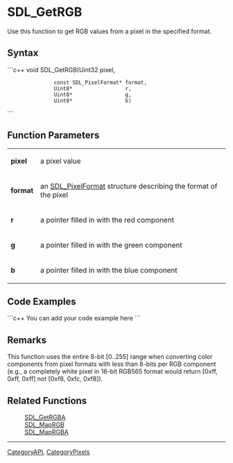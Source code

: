
= SDL_GetRGB =
Use this function to get RGB values from a pixel in the specified format. 


== Syntax ==
```c++
void SDL_GetRGB(Uint32                 pixel,
                const SDL_PixelFormat* format,
                Uint8*                 r, 
                Uint8*                 g, 
                Uint8*                 b)
```

== Function Parameters ==
{|
|'''pixel'''
|a pixel value
|-
|'''format'''
|an [[SDL_PixelFormat]] structure describing the format of the pixel
|-
|'''r'''
|a pointer filled in with the red component
|-
|'''g'''
|a pointer filled in with the green component
|-
|'''b'''
|a pointer filled in with the blue component
|}

== Code Examples ==
```c++
You can add your code example here
```

== Remarks ==
This function uses the entire 8-bit [0..255] range when converting color components from pixel formats with less than 8-bits per RGB component (e.g., a completely white pixel in 16-bit RGB565 format would return [0xff, 0xff, 0xff] not [0xf8, 0xfc, 0xf8]). 

== Related Functions ==
:[[SDL_GetRGBA]]
:[[SDL_MapRGB]]
:[[SDL_MapRGBA]]

----
[[CategoryAPI]], [[CategoryPixels]]
